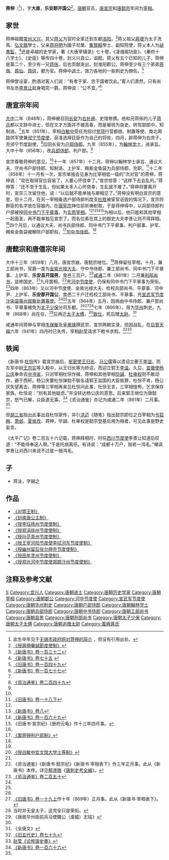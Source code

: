 {{Infobox person
|name        = 蔣伸
|image       = 
|image_size  = 
|caption     = 
|birth_date  = 799年
|birth_place = [[唐朝|唐朝]]
|death_date  = 881年
|death_place = [[唐朝|唐朝]]
|occupation  = [[唐朝|唐朝]]官员
}}

'''蒋伸'''（{{bd|799年||881年|catIdx=J}}<ref name=birthdeath>此生卒年见于[http://daj.chinawuxi.gov.cn/web101/wxmr/zzjmr/227364.shtml 无锡市政府网对蒋伸的简介] {{webarchive|url=https://web.archive.org/web/20131213035853/http://daj.chinawuxi.gov.cn/web101/wxmr/zzjmr/227364.shtml |date=2013-12-13 }}，但没有引用出处。</ref>），字'''大直'''，'''乐安郡开国公'''<ref name=QTW83>[[:s:授蔣伸畢誠節度使制|《授蔣伸畢誠節度使制》]]</ref>，[[唐朝|唐朝]]官员，[[唐宣宗|唐宣宗]]和[[唐懿宗|唐懿宗]]年间为[[宰相|宰相]]。

== 家世 ==
蒋伸祖籍[[常州|常州]][[宜兴市|义兴]]，其父[[蔣義_(唐朝)|蒋乂]]为官时全家迁到东都[[洛阳|洛阳]]。<ref name=NBT132>[[:s:新唐書/卷132|《新唐书》卷一百三十二]]</ref>蒋乂祖父[[蔣瓌|蔣瓌]]为太子洗馬、[[弘文館|弘文館]]學士，父亲[[蒋将明|蒋将明]]为國子司業、[[集賢殿|集賢殿]]學士、副知院使，蒋乂本人为[[祕書監|祕書監]]，<ref name=NBT75>[http://www.sidneyluo.net/a/a17/075.htm 《新唐书》卷七十五] {{webarchive|url=https://web.archive.org/web/20091219203329/http://www.sidneyluo.net/a/a17/075.htm |date=2009-12-19 }}</ref>还是卓越的史学家，著《大唐宰辅录》七十卷、《凌烟阁功臣》、《秦府十八学士》、《史臣》等传四十卷，封义兴县公，谥懿。蒋乂有五个已知的儿子，蒋伸是第二个，至少有一兄[[蒋係|蒋係]]，后也贡献突出，封淮阳郡公。蒋伸至少有三个弟弟[[蒋偕|蒋偕]]、[[蒋仙|蒋仙]]、[[蒋佶|蒋佶]]，都为官。蒋伸中[[进士|进士]]，效力各地的一些刺史为僚佐。<ref name=BT149>[[:s:舊唐書/卷149|《旧唐书》卷一百四十九]]</ref>

蒋伸曾设宴，酌酒对客人们说：“有孝于家、忠于国者饮此。”客人们肃然，只有尚书左丞[[李景让|李景让]]起身喝完一爵。蒋伸说：“公不宜。”<ref name=NBT177>[[:s:新唐书/卷177|《新唐书》卷一百七十七]]</ref>

== 唐宣宗年间 ==
[[大中_(唐朝)|大中]]二年（848年），蒋伸被召回[[长安|长安]]为[[右补阙|右补阙]]、史馆修撰。他和兄蒋係的儿子[[蒋兆|蒋兆]]都以文辞中进士，但在文才方面并不被高看，而是被视为良史。转驾部郎中，知制诰。<ref name=NBT132/>五年（851年），宰相[[白敏中|白敏中]]受任充招讨[[党项|党项]]行营都统、制置等使、南北两路供军使兼[[邠宁节度使|邠宁节度使]]，获准选择廷臣作为自己的将佐，四月，辟蒋伸为右庶子，充邠宁节度副使。<ref name=ZZTJ249>[[:s:資治通鑑/卷249|《资治通鉴》卷二百四十九]]</ref>后回长安为[[户部侍郎|户部侍郎]]。九年（855年），为[[翰林学士|翰林学士]]，进承旨。大中十年（856年），改[[兵部侍郎|兵部侍郎]]，判户部。<ref name=NBT132/>

宣宗尊敬蒋伸的意见。<ref name=NBT132/>十一年（857年）十二月，蒋伸以翰林学士承旨、通议大夫、守尚书户部侍郎、知制诰、上护军、赐紫金鱼袋为兵部侍郎，充职。<ref>[[:s:旧唐书/卷18下|《旧唐书》卷一十八下]]</ref>十二年（858年）十一月有一次，宣宗单独会见身为比宰相低一级的“次对官”的蒋伸，蒋伸说：“现在取得官位容易了，人要心怀侥幸了。”宣宗惊答：“这样下去会乱的。”蒋伸答：“还不至于生乱，但如果太多人心怀侥幸，生乱就不难了。”蒋伸将要离开时，宣宗三次留住他，说：“以后就不能单独与卿相见了。”蒋伸没有明白宣宗的意思，但十二月，在另一宰相备选户部侍郎判度支[[杜胜|杜胜]]被宦官诋毁的情况下，宣宗将群臣的名字放在容器内，在[[唐宪宗|唐宪宗]]神位前祈祷射取，于是蒋伸得中，以兵部侍郎判户部被授[[同中书门下平章事|同中书门下平章事]]，为[[实质宰相|实质宰相]]。<ref name=ZZTJ249/><ref>[[:s:新唐书/卷008|《新唐书》卷八]]</ref><ref>[[:s:新唐书/卷169|《新唐书》卷一百六十九]]</ref><ref>《旧唐书·宣宗纪》《册府元龟》作十三年四月事。</ref>为相以后，他只能和其他宰相一起面圣，再不能单独见宣宗了。而名位素在其上的御史大夫李景让则不得拜相。<ref name=NBT177/>四个月后，以通议大夫、尚书兵部侍郎、同中书门下平章事、判户部事、护军、赐紫金鱼袋被解除户部职权，<ref>[[:s:罢蒋伸判户部制|《罢蒋伸判户部制》]]</ref>加[[中书侍郎|中书侍郎]]。<ref name=NBT132/>

== 唐懿宗和唐僖宗年间 ==
大中十三年（859年）八月，唐宣宗崩，唐懿宗继位。<ref name=ZZTJ249/>蒋伸留任宰相，十月，兼工部尚书，官爵一度为[[金紫光禄大夫|金紫光禄大夫]]、守中书侍郎、兼工部尚书、同中书门下平章事、上护军、'''乐安县开国男'''，食邑三百户。<ref>[[:s:授白敏中宏文馆大学士等制|《授白敏中宏文馆大学士等制》]]</ref>[[咸通|咸通]]二年（861年）二月兼[[刑部尚书|刑部尚书]]，监修国史。<ref name=NBT132/>九月罢相，<ref>《资治通鉴》《新唐书·懿宗纪》《新唐书·宰相表下》作三年正月事。此从《新唐书》本传。详见[[郁贤皓|郁贤皓]]《[[唐刺史考全编|唐刺史考全编]]》。</ref>充[[河中节度使|河中节度使]]，仍保有同中书门下平章事为荣衔。<ref name=ZZTJ250>[[:s:資治通鑑/卷250|《资治通鉴》卷二百五十]]</ref>四年（863年）又以河中节度使、金紫光禄大夫、检校兵部尚书、平章事、河中尹、上护军、'''乐安郡开国公'''、食邑二千户迁检校工部尚书、平章事、充[[宣武军节度使|宣武军节度汴宋亳等州观察处置等使]]。<ref name=QTW83/><ref name=NBT132/>五年（864年）五月，因病由中书侍郎、兼户部尚书、平章事被免为[[太子少保|太子少保]]分司东都。<ref name=NBT132/><ref>[[:s:旧唐书/卷19上|《旧唐书》卷一十九上]]作十年（869年）正月事。此从《新唐书·宰相表下》。</ref><ref>当时并无皇太子，这完全只是荣衔。</ref>七年（866年），用为[[华州|华州]]刺史。九年（868年）尚在任，<ref>《唐故华州衙前兵马使魏公（虔威）志铭》</ref>后再迁[[太子太傅|太子太傅]]，<ref name=NBT132/>[[致仕|致仕]]。死后赠[[太尉|太尉]]。<ref>《全唐文》</ref>

咸通年间蒋伸与宰相[[韦保衡|韦保衡]]及[[皇甫焕|皇甫焕]]撰武宗、宣宗两朝实录，但因战乱，在[[后晋|后晋]][[天福_(后晋)|天福]]六年（941年）四月时已失传，宰相[[赵莹|赵莹]]请求下敕书求购。<ref>[[:s:旧五代史/卷79|《旧五代史》卷七十九]]</ref><ref>[[:s:论修唐史奏|赵莹《论修唐史奏》]]</ref>

== 轶闻 ==
《新唐书·[[杜悰|杜悰]]传》载宣宗崩后，[[枢密使|枢密使]][[王归长|王归长]]、[[马公儒|马公儒]]等以遗诏立夔王[[李滋|李滋]]，而左军中尉[[王宗实|王宗实]]等入殿中，以王归长等为矫诏，而迎立郓王[[李温|李温]]。久后，[[宣徽使|宣徽使]][[杨公庆|杨公庆]]奉命去[[中书省|中书省]]，只对宰相杜悰作揖，蒋伸和其他宰相[[毕諴|毕諴]]、[[杜审权|杜审权]]则不敢动作，避于西轩。杨公庆要杜悰弹劾不联名请郓王监国的大臣抵罪，杜悰不肯，杨公庆失望离去。蒋伸等三宰相再来见杜悰问此事，杜悰无言，三宰相惶怖，乞求保存家族，杜悰说：“别有其他疑虑。”并没转达杨公庆的意思。后来郓王继位为唐懿宗，怒气已解，众臣遂无事。<ref>[[:s:新唐书/卷166|《新唐书》卷一百六十六]]</ref>《资治通鉴》亦记为咸通二年（861年）二月事。<ref name=ZZTJ250/>

但[[胡三省|胡三省]]指出此事出自杜悰家传，并引[[洪迈|洪迈]]《随笔》指出懿宗即位之日宰相为[[令狐綯|令狐綯]]、[[萧邺|萧邺]]、[[夏侯孜|夏侯孜]]、蒋伸，毕諴、杜审权是懿宗登基后用为相者，可见此事是野史妄言。

《太平广记》卷二百五十六记载，蒋伸拜相时，时任[[西川节度使|西川节度使]]李景让知道后叹道：“不能侍奉这人啊。”于是托病离任。有诗说：“成都十万户，抛若一鸿毛。”嘲讽李景让对西川来说不过是一根鸿毛。

== 子 ==
*蒋泳，字越之

== 作品 ==
*[[:s:对鄂王制|《对鄂王制》]]
*[[:s:封盛唐公主制|《封盛唐公主制》]]
*[[:s:授李珏扬州节度使制|《授李珏扬州节度使制》]]
*[[:s:授郑涓徐州节度使制|《授郑涓徐州节度使制》]]
*[[:s:授孙范青州节度使制|《授孙范青州节度使制》]]
*[[:s:授王宰河阳节度使李拭河东节度使制|《授王宰河阳节度使李拭河东节度使制》]]
*[[:s:授幽州留后张允伸充节度使制|《授幽州留后张允伸充节度使制》]]
*[[:s:授田牟灵州节度使制|《授田牟灵州节度使制》]]
*[[:s:授郑光河中节度使郑朗汴州节度使制|《授郑光河中节度使郑朗汴州节度使制》]]

== 注释及参考文献 ==
{{reflist|2}}

{{DEFAULTSORT:J}}
[[Category:蔣姓|S]]
[[Category:宜兴人|Category:宜兴人]]
[[Category:唐朝进士|Category:唐朝进士]]
[[Category:唐朝历史学家|Category:唐朝历史学家]]
[[Category:唐朝宰相|Category:唐朝宰相]]
[[Category:唐朝郡公|Category:唐朝郡公]]
[[Category:河中节度使|Category:河中节度使]]
[[Category:宣武军节度使|Category:宣武军节度使]]
[[Category:唐朝华州刺史|Category:唐朝华州刺史]]
[[Category:唐朝户部侍郎|Category:唐朝户部侍郎]]
[[Category:唐朝翰林学士|Category:唐朝翰林学士]]
[[Category:唐朝兵部侍郎|Category:唐朝兵部侍郎]]
[[Category:唐朝中书侍郎|Category:唐朝中书侍郎]]
[[Category:唐朝工部尚书|Category:唐朝工部尚书]]
[[Category:唐朝县男|Category:唐朝县男]]
[[Category:唐朝刑部尚书|Category:唐朝刑部尚书]]
[[Category:唐朝太子少保|Category:唐朝太子少保]]
[[Category:唐朝太子太傅|Category:唐朝太子太傅]]
[[Category:唐朝追赠太尉|Category:唐朝追赠太尉]]
[[Category:義興蔣氏|Category:義興蔣氏]]